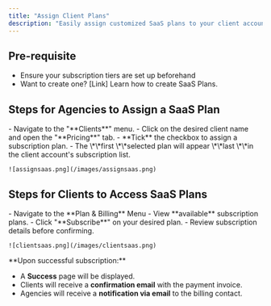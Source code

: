 ```yaml
---
title: "Assign Client Plans"
description: "Easily assign customized SaaS plans to your client accounts. This streamlines your client onboarding by assigning tailored SaaS subscription plans to individual accounts."
---
```


## **Pre-requisite**

- Ensure your subscription tiers are set up beforehand
- Want to create one? [Link] Learn how to create SaaS Plans.

## **Steps for Agencies to Assign a SaaS Plan**

<Steps>
  <Step title="Log in to the Agency Panel" stepNumber={1} titleSize="p">
    - Navigate to the "**Clients**" menu.
    - Click on the desired client name and open the "**Pricing**" tab.
  </Step>
  <Step title="Enable Subscription" stepNumber={2} titleSize="p">
    - **Tick** the checkbox to assign a subscription plan.
    - The \*\*first \*\*selected plan will appear \*\*last \*\*in the client account's subscription list.

    ![assignsaas.png](/images/assignsaas.png)
  </Step>
</Steps>

## **Steps for Clients to Access SaaS Plans**

<Steps>
  <Step title="Log in to the Client App" stepNumber={1} titleSize="p">
    - Navigate to the **Plan & Billing** Menu
    - View **available** subscription plans.
  </Step>
  <Step title="Subscribe to a Plan" stepNumber={2} titleSize="p">
    - Click "**Subscribe**" on your desired plan.
    - Review subscription details before confirming.

    ![clientsaas.png](/images/clientsaas.png)
  </Step>
</Steps>

<Note>
  **Upon successful subscription:**

  - A **Success** page will be displayed.
  - Clients will receive a **confirmation email** with the payment invoice.
  - Agencies will receive a **notification via email** to the billing contact.
</Note>